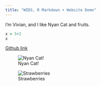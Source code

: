 ```yaml
---
title: "WIDS, R Markdown + Website Demo"
---
```


I'm Vivian, and I like Nyan Cat and fruits.

```r


x = 5+2
x
```

[Github link](https://github.com/viyendg)

![Nyan Cat!](https://upload.wikimedia.org/wikipedia/en/e/ed/Nyan_cat_250px_frame.PNG)

![Strawberries](https://www.gardentech.com/-/media/project/oneweb/gardentech/images/blog/how-to-grow-your-own-tasty-strawberries/strawberries-header-og.jpg?h=628&iar=0&w=1200&hash=1B53286BD9144D60921C602C873165AA)


